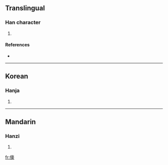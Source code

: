 ==Translingual==

===Han character===
{{Han char|rn=9|rad=人|as=14|sn=16|four=|canj=人卜口人 (OYRO)}}

# {{defn|Han|sort=人14}}

====References====
* {{Han ref|kx=0121.040|dkj=01240|hdz=10231.120|uh=512B|ud=20779}}

----

==Korean==

===Hanja===
{{ko-hanja|hangeul=호|rv=ho|mr=ho}}

# {{defn|Korean|sort=人14}}

----

==Mandarin==

===Hanzi===
{{cmn-hanzi|pin=[[háo]] ([[hao2]])|wg=hao<sup>2</sup>}}

# {{defn|Mandarin|sort=人14}}

[[fr:儫]]